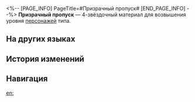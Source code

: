 <%-- [PAGE_INFO]
PageTitle=#Призрачный пропуск#
[END_PAGE_INFO] --%>
{{Предмет Инфобокс
|id          = 110411
|Изображение = Предмет Призрачный пропуск.png
|Тип         = Материал возвышения персонажа
|Инвентарь   = Материалы улучшения
|Редкость    = 4
|Эффект      = 
|Описание    = Оружие Спектральной посланницы-ауруматона. Можно использовать для возвышения физических персонажей.
|Источник1   = [[Застойная тень: Форма погибели]]
|Источник2   = [[Универсальная машина для синтеза: Обмен материалов]]
}}
{{Описание|Это и оружие, используемое посланниками Комиссии десяти владык для усмирения Мары и Мерзостей, и удостоверение, которое они предъявляют во время операций. Никто над ними не властен.<br /><br />''«Посланник Преисподней, уполномоченный посланник царства смерти. Приказом о задержании без помилования».''}}
'''Призрачный пропуск''' — 4-звёздочный материал для возвышения уровня [[Персонажи|персонажей]] {{undefined|}} типа.

==На других языках==
{{На других языках
|en   = Netherworld Token
|zhs  = 幽府通令
|zht  = 幽府通令
|ja   = 幽府通令
|ko   = 명부 명령
|es   = Pase del inframundo
|fr   = Jeton de l'au-delà
|ru   = Призрачный пропуск
|th   = Netherworld Token
|vi   = Thông Lệnh Cõi Âm
|de   = Unterweltpass
|id   = Netherworld Token
|pt   = Token do Submundo
}}

==История изменений==
{{История изменений|3.5}}

==Навигация==
{{Материалы улучшения Навбокс}}

[[en:]]
